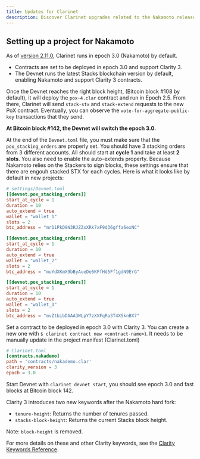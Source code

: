 ```yaml
---
title: Updates for Clarinet
description: Discover Clarinet upgrades related to the Nakamoto release.
---
```


## Setting up a project for Nakamoto

As of [version 2.11.0](https://github.com/hirosystems/clarinet/releases/tag/v2.11.0), Clarinet runs
in epoch 3.0 (Nakamoto) by default.

- Contracts are set to be deployed in epoch 3.0 and support Clarity 3.
- The Devnet runs the latest Stacks blockchain version by default, enabling Nakamoto and support
  Clarity 3 contracts.

Once the Devnet reaches the right block height, (Bitcoin block #108 by default), it will deploy the
`pox-4.clar` contract and run in Epoch 2.5. From there, Clarinet will send `stack-stx` and
`stack-extend` requests to the new PoX contract. Eventually, you can observe the
`vote-for-aggregate-public-key` transactions that they send.

**At Bitcoin block #142, the Devnet will switch the epoch 3.0.**

At the end of the `Devnet.toml` file, you must make sure that the `pox_stacking_orders` are properly
set. You should have 3 stacking orders from 3 different accounts. All should start at **cycle 1**
and take at least **2 slots**. You also need to enable the auto-extends property. Because Nakamoto
relies on the Stackers to sign blocks, these settings ensure that there are engouh stacked STX for
each cycles. Here is what it looks like by default in new projects:

```toml
# settings/Devnet.toml
[[devnet.pox_stacking_orders]]
start_at_cycle = 1
duration = 10
auto_extend = true
wallet = "wallet_1"
slots = 2
btc_address = "mr1iPkD9N3RJZZxXRk7xF9d36gffa6exNC"

[[devnet.pox_stacking_orders]]
start_at_cycle = 1
duration = 10
auto_extend = true
wallet = "wallet_2"
slots = 2
btc_address = "muYdXKmX9bByAueDe6KFfHd5Ff1gdN9ErG"

[[devnet.pox_stacking_orders]]
start_at_cycle = 1
duration = 10
auto_extend = true
wallet = "wallet_3"
slots = 2
btc_address = "mvZtbibDAAA3WLpY7zXXFqRa3T4XSknBX7"
```

Set a contract to be deployed in epoch 3.0 with Clarity 3. You can create a new one with
`$ clarinet contract new <contract-name>`). It needs to be manually update in the project manifest
(Clarinet.toml)

```toml
# Clarinet.toml
[contracts.nakademo]
path = 'contracts/nakademo.clar'
clarity_version = 3
epoch = 3.0
```

Start Devnet with `clarinet devnet start`, you should see epoch 3.0 and fast blocks at Bitcoin
block 142.

<Callout title="New Clarity keywords">
Clarity 3 introduces two new keywords after the Nakamoto hard fork:

- `tenure-height`: Returns the number of tenures passed.
- `stacks-block-height`: Returns the current Stacks block height.

Note: `block-height` is removed.

For more details on these and other Clarity keywords, see the [Clarity Keywords Reference](https://docs.stacks.co/reference/keywords).
</Callout>
